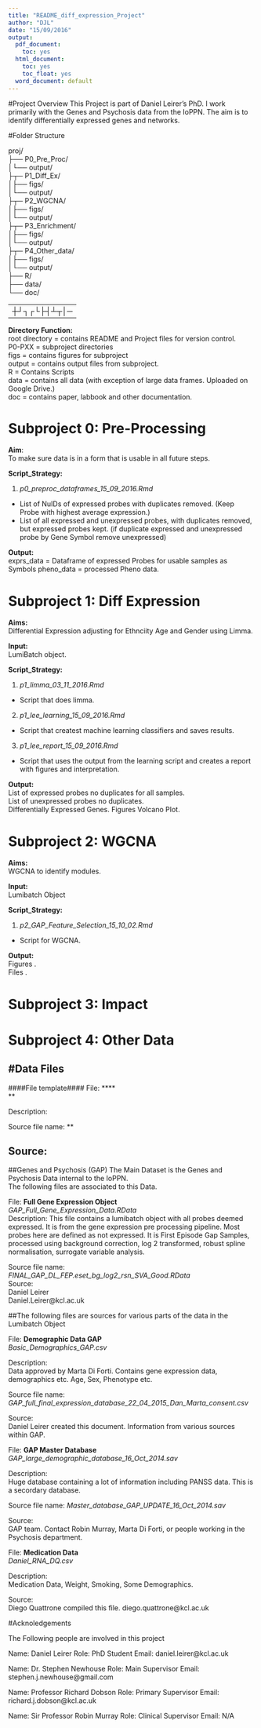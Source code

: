 ```yaml
---
title: "README_diff_expression_Project"
author: "DJL"
date: "15/09/2016"
output:
  pdf_document:
    toc: yes
  html_document:
    toc: yes
    toc_float: yes
  word_document: default
---
```


#Project Overview
This Project is part of Daniel Leirer's PhD. I work primarily with the Genes and Psychosis data from the IoPPN. The aim is to identify differentially expressed genes and networks. 



#Folder Structure

proj/  
├── P0_Pre_Proc/  
│└── output/  
├┬─ P1_Diff_Ex/  
│├── figs/  
│└── output/  
├┬─ P2_WGCNA/  
│├── figs/  
│└── output/  
├┬─ P3_Enrichment/  
│├── figs/  
│└── output/  
├┬─ P4_Other_data/  
│├── figs/  
│└── output/  
├── R/  
├── data/  
└── doc/  

---
┼┘┐┌└├┤┴┬│─
---

**Directory Function:**  
root directory = contains README and Project files for version control.  
P0-PXX = subproject directories  
figs = contains figures for subproject  
output = contains output files from subproject.  
R = Contains Scripts  
data = contains all data (with exception of large data frames. Uploaded on Google Drive.)  
doc = contains paper, labbook and other documentation.  

# Subproject 0: Pre-Processing
**Aim**:  
To make sure data is in a form that is usable in all future steps. 

**Script_Strategy:**  
  
1. *p0_preproc_dataframes_15_09_2016.Rmd*
+ List of NuIDs of expressed probes with duplicates removed. (Keep Probe with highest average expression.)  
+ List of all expressed and unexpressed probes, with duplicates removed, but expressed probes kept. (if duplicate expressed and unexpressed probe by Gene Symbol remove unexpressed)  

**Output:**  
exprs_data = Dataframe of expressed Probes for usable samples as Symbols
pheno_data = processed Pheno data. 


# Subproject 1: Diff Expression
**Aims:**   
Differential Expression adjusting for Ethnciity Age and Gender using Limma.

**Input:**  
LumiBatch object.  


**Script_Strategy:**    
  
1. *p1_limma_03_11_2016.Rmd*
+ Script that does limma.  
  
2. *p1_lee_learning_15_09_2016.Rmd*
+ Script that createst machine learning classifiers and saves results.  
  
3. *p1_lee_report_15_09_2016.Rmd*
+ Script that uses the output from the learning script and creates a report with figures and interpretation. 

**Output:**  
List of expressed probes no duplicates for all samples.  
List of unexpressed probes no duplicates.  
Differentially Expressed Genes.
Figures Volcano Plot.  


# Subproject 2: WGCNA  

**Aims:**   
WGCNA to identify modules.

**Input:**  
Lumibatch Object  

**Script_Strategy:**    


1. *p2_GAP_Feature_Selection_15_10_02.Rmd*  
+ Script for WGCNA.


**Output:**  
Figures .  
Files . 



# Subproject 3: Impact

# Subproject 4: Other Data


#Data Files
---
####File template####
File: ****  
**  

Description:  


Source file name: 
**  

Source:  
---

##Genes and Psychosis (GAP)
The Main Dataset is the Genes and Psychosis Data internal to the IoPPN.  
The following files are associated to this Data.  

File: **Full Gene Expression Object**  
*GAP_Full_Gene_Expression_Data.RData*  
Description:
This file contains a lumibatch object with all probes deemed expressed. It is from the gene expression pre processing pipeline. Most probes here are defined as not expressed. It is First Episode Gap Samples, processed using background correction, log 2 transformed, robust spline normalisation, surrogate variable analysis.

Source file name:  
*FINAL_GAP_DL_FEP.eset_bg_log2_rsn_SVA_Good.RData*  
Source:  
Daniel Leirer  
Daniel.Leirer@kcl.ac.uk


##The following files are sources for various parts of the data in the Lumibatch Object

File: **Demographic Data GAP**  
*Basic_Demographics_GAP.csv*  

Description:  
Data approved by Marta Di Forti. Contains gene expression data, demographics etc. Age, Sex, Phenotype etc. 


Source file name: 
*GAP_full_final_expression_database_22_04_2015_Dan_Marta_consent.csv*  

Source:  
Daniel Leirer created this document.
Information from various sources within GAP. 

File: **GAP Master Database**  
*GAP_large_demographic_database_16_Oct_2014.sav*  

Description:  
Huge database containing a lot of information including PANSS data. This is a secordary database. 

Source file name: 
*Master_database_GAP_UPDATE_16_Oct_2014.sav*  

Source:  
GAP team. Contact Robin Murray, Marta Di Forti, or people working in the Psychosis department. 


File: **Medication Data**  
*Daniel_RNA_DQ.csv*  

Description:  
Medication Data, Weight, Smoking, Some Demographics. 

Source:  
Diego Quattrone compiled this file. 
diego.quattrone@kcl.ac.uk


#Acknoledgements

The Following people are involved in this project

Name: Daniel Leirer
Role: PhD Student
Email: daniel.leirer@kcl.ac.uk

Name: Dr. Stephen Newhouse
Role: Main Supervisor
Email: stephen.j.newhouse@gmail.com

Name: Professor Richard Dobson
Role: Primary Supervisor
Email: richard.j.dobson@kcl.ac.uk

Name: Sir Professor Robin Murray
Role: Clinical Supervisor
Email: N/A

